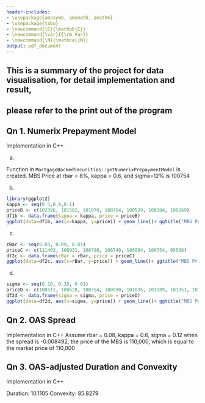 ```yaml
---
header-includes:
- \usepackage{amssymb, amsmath, amsthm}
- \usepackage{tabu}
- \newcommand{\E}{\mathbb{E}}
- \newcommand{\var}{{\rm Var}}
- \newcommand{\N}{\mathcal{N}}
output: pdf_document
---
```

\noindent \begin{tabu} to \textwidth {@{}X[4 l] @{}X[r]}
  \textbf{Project 9}           & \\ 
  \textbf{MFE 405: Computational Finance}   & \\ 
  \textbf{Professor Goukasian}         & \\
  \textbf{Student: Xiahao Wang}
\end{tabu}

## This is a summary of the project for data visualisation, for detail implementation and result,
## please refer to the print out of the program

## Qn 1. Numerix Prepayment Model
Implementation in C++

(a)

Function in `MortgageBackedSecurities::getNumerixPrepaymentModel` is created.
MBS Price at rbar = 8%, kappa = 0.6, and sigma=12% is 100754

(b)

```r
library(ggplot2)
kappa <- seq(0.3,0.9,0.1)
priceB <- c(102396, 101562, 101070, 100754, 100539, 100384, 100269)
df1b <- data.frame(kappa = kappa, price = priceB)
ggplot(data=df1b, aes(x=kappa, y=price)) + geom_line()+ ggtitle("MBS Price at rbar = 8% and sigma=12%")+geom_point()
```

(c)
```r
rBar <- seq(0.03, 0.09, 0.01)
priceC <- c(111402, 108931, 106708, 106740, 106094, 100754, 95506)
df2c <- data.frame(rBar = rBar, price = priceC)
ggplot(data=df2c, aes(x=rBar, y=price)) + geom_line()+ ggtitle("MBS Price at kappa = 0.6 and sigma=12%")+geom_point()
```

(d)

```r
sigma <- seq(0.10, 0.20, 0.01)
priceD <- c(100511, 100628, 100754, 100890, 101035, 101189, 101351, 101520, 101698, 101883, 102077)
df2d <- data.frame(sigma = sigma, price = priceD)
ggplot(data=df2d, aes(x=sigma, y=price)) + geom_line()+ ggtitle("MBS Price at kappa = 0.6 and rbar=8%") + geom_point()
```

## Qn 2. OAS Spread

Implementation in C++
Assume rbar = 0.08, kappa = 0.6, sigma = 0.12
when the spread is -0.008492, the price of the MBS is 110,000, which is equal to the market price of 110,000

## Qn 3. OAS-adjusted Duration and Convexity

Implementation in C++

Duration: 10.1105
Convexity: 85.8279




